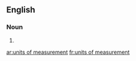 ==English==

===Noun===
{{head|en}}

# {{plural of|unit of measurement}}

[[ar:units of measurement]]
[[fr:units of measurement]]